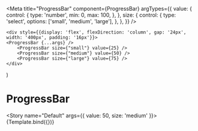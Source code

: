 
<Meta
  title="ProgressBar"
  component={ProgressBar}
  argTypes={{
    value: {
      control: {
        type: 'number',
        min: 0,
        max: 100,
      },
    },
    size: {
      control: {
        type: 'select',
        options: ['small', 'medium', 'large'],
      },
    },
  }}
/>

    <div style={{display: 'flex', flexDirection: 'column', gap: '24px', width: '400px', padding: '16px'}}>
    <ProgressBar {...args} />
        <ProgressBar size={"small"} value={25} />
        <ProgressBar size={"medium"} value={50} />
        <ProgressBar size={"large"} value={75} />
    </div>
)

# ProgressBar

<Story name="Default" args={{ value: 50, size: 'medium' }}>
  {Template.bind({})}
</Story>
